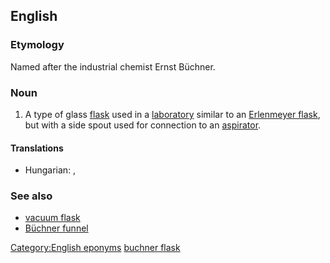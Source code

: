 ==English==
{{wikipedia}}

===Etymology===
Named after the industrial chemist Ernst Büchner.

===Noun===
{{en-noun|sg=[[Büchner]] [[flask]]}}

# {{context|chemistry}} A type of glass [[flask]] used in a [[laboratory]] similar to an [[Erlenmeyer flask]], but with a side spout used for connection to an [[aspirator]].

====Translations====
{{trans-top|a laboratory flask}}
* Hungarian: {{t-|hu|szívópalack}}, {{t-|hu|Büchner-palack}}
{{trans-mid}}
{{trans-bottom}}

===See also===
* [[vacuum flask]]
* [[Büchner funnel]]

[[Category:English eponyms]]
[[Category:English terms spelled with Ü|buchner flask]]